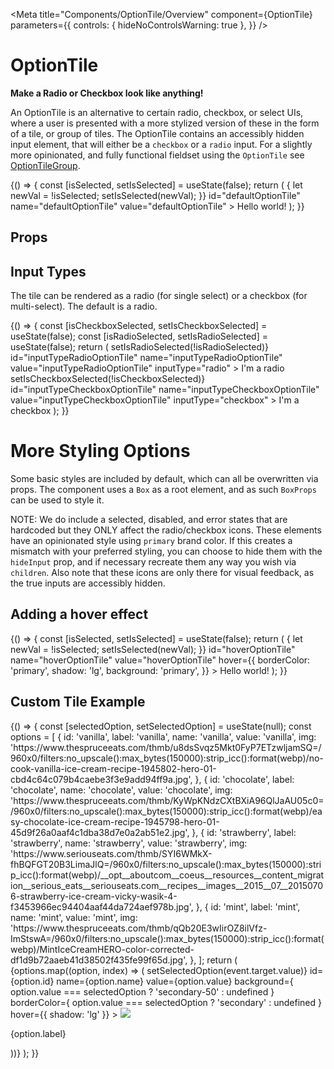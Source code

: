 
<Meta
  title="Components/OptionTile/Overview"
  component={OptionTile}
  parameters={{
    controls: { hideNoControlsWarning: true },
  }}
/>

# OptionTile

**Make a Radio or Checkbox look like anything!**

An OptionTile is an alternative to certain radio, checkbox, or select UIs, where a user is
presented with a more stylized version of these in the form of
a tile, or group of tiles. The OptionTile contains an accessibly hidden input element,
that will either be a `checkbox` or a `radio` input. For a
slightly more opinionated, and fully functional fieldset using the `OptionTile` see
[OptionTileGroup](?path=/docs/components-optiontilegroup-overview--default-story).

<Canvas isExpanded>
  <Story
    name="Default"
    parameters={{
      design: {
        type: 'figma',
        url: 'https://www.figma.com/file/k1kOsplTGXvSSMQQCzhCND/Palmetto-Design-System?node-id=650%3A11941',
      },
    }}
  >
    {() => {
      const [isSelected, setIsSelected] = useState(false);
      return (
        <OptionTile
          isSelected={isSelected}
          onChange={() => {
            let newVal = !isSelected;
            setIsSelected(newVal);
          }}
          id="defaultOptionTile"
          name="defaultOptionTile"
          value="defaultOptionTile"
        >
          Hello world!
        </OptionTile>
      );
    }}
  </Story>
</Canvas>

## Props

<ArgsTable of={OptionTile} />

## Input Types

The tile can be rendered as a radio (for single select) or a checkbox (for multi-select).
The default is a radio.

<Canvas isExpanded>
  <Story
    name="Input Types"
    parameters={{
      design: {
        type: 'figma',
        url: 'https://www.figma.com/file/k1kOsplTGXvSSMQQCzhCND/Palmetto-Design-System?node-id=650%3A11941',
      },
    }}
  >
    {() => {
      const [isCheckboxSelected, setIsCheckboxSelected] = useState(false);
      const [isRadioSelected, setIsRadioSelected] = useState(false);
      return (
        <Box gap="md">
          <OptionTile
            isSelected={isRadioSelected}
            onChange={() => setIsRadioSelected(!isRadioSelected)}
            id="inputTypeRadioOptionTile"
            name="inputTypeRadioOptionTile"
            value="inputTypeRadioOptionTile"
            inputType="radio"
          >
            I'm a radio
          </OptionTile>
          <OptionTile
            isSelected={isCheckboxSelected}
            onChange={() => setIsCheckboxSelected(!isCheckboxSelected)}
            id="inputTypeCheckboxOptionTile"
            name="inputTypeCheckboxOptionTile"
            value="inputTypeCheckboxOptionTile"
            inputType="checkbox"
          >
            I'm a checkbox
          </OptionTile>
        </Box>
      );
    }}
  </Story>
</Canvas>

# More Styling Options

Some basic styles are included by default, which can all be overwritten via props. The component uses a `Box` as a root element,
and as such `BoxProps` can be used to style it.

NOTE: We do include a selected, disabled, and error states that are hardcoded but they ONLY
affect the radio/checkbox icons. These elements have an opinionated style using `primary` brand color.
If this creates a mismatch with your preferred styling, you can choose to hide them with the `hideInput`
prop, and if necessary recreate them any way you wish via `children`.
Also note that these icons are only there for visual feedback, as the true inputs are accessibly hidden.

## Adding a hover effect

<Canvas isExpanded>
  <Story name="Hover">
    {() => {
      const [isSelected, setIsSelected] = useState(false);
      return (
        <OptionTile
          isSelected={isSelected}
          onChange={() => {
            let newVal = !isSelected;
            setIsSelected(newVal);
          }}
          id="hoverOptionTile"
          name="hoverOptionTile"
          value="hoverOptionTile"
          hover={{
            borderColor: 'primary',
            shadow: 'lg',
            background: 'primary',
          }}
        >
          Hello world!
        </OptionTile>
      );
    }}
  </Story>
</Canvas>

## Custom Tile Example

<Canvas isExpanded>
  <Story name="Grid">
    {() => {
      const [selectedOption, setSelectedOption] = useState(null);
      const options = [
        {
          id: 'vanilla',
          label: 'vanilla',
          name: 'vanilla',
          value: 'vanilla',
          img: 'https://www.thespruceeats.com/thmb/u8dsSvqz5Mkt0FyP7ETzwljamSQ=/960x0/filters:no_upscale():max_bytes(150000):strip_icc():format(webp)/no-cook-vanilla-ice-cream-recipe-1945802-hero-01-cbd4c64c079b4caebe3f3e9add94ff9a.jpg',
        },
        {
          id: 'chocolate',
          label: 'chocolate',
          name: 'chocolate',
          value: 'chocolate',
          img: 'https://www.thespruceeats.com/thmb/KyWpKNdzCXtBXiA96QlJaAU05c0=/960x0/filters:no_upscale():max_bytes(150000):strip_icc():format(webp)/easy-chocolate-ice-cream-recipe-1945798-hero-01-45d9f26a0aaf4c1dba38d7e0a2ab51e2.jpg',
        },
        {
          id: 'strawberry',
          label: 'strawberry',
          name: 'strawberry',
          value: 'strawberry',
          img: 'https://www.seriouseats.com/thmb/SYI6WMkX-fhBQFGT20B3LimaJlQ=/960x0/filters:no_upscale():max_bytes(150000):strip_icc():format(webp)/__opt__aboutcom__coeus__resources__content_migration__serious_eats__seriouseats.com__recipes__images__2015__07__20150706-strawberry-ice-cream-vicky-wasik-4-f3453966ec94404aaf44da724aef978b.jpg',
        },
        {
          id: 'mint',
          label: 'mint',
          name: 'mint',
          value: 'mint',
          img: 'https://www.thespruceeats.com/thmb/qQb20E3wIirOZ8ilVfz-ImStswA=/960x0/filters:no_upscale():max_bytes(150000):strip_icc():format(webp)/MintIceCreamHERO-color-corrected-df1d9b72aaeb41d38502f435fe99f65d.jpg',
        },
      ];
      return (
        <Box direction={{ base: 'column', tablet: 'row' }} gap="md">
          {options.map((option, index) => (
            <OptionTile
              key={option.id}
              hideInput
              padding="0"
              gap="0"
              direction="column"
              isSelected={option.value === selectedOption}
              onChange={event => setSelectedOption(event.target.value)}
              id={option.id}
              name={option.name}
              value={option.value}
              background={
                option.value === selectedOption ? 'secondary-50' : undefined
              }
              borderColor={
                option.value === selectedOption ? 'secondary' : undefined
              }
              hover={{ shadow: 'lg' }}
            >
              <img
                src={option.img}
                style={{ objectFit: 'cover', width: '100%', height: '100px' }}
              />
              <p className="p-md font-family-brand">{option.label}</p>
            </OptionTile>
          ))}
        </Box>
      );
    }}
  </Story>
</Canvas>
